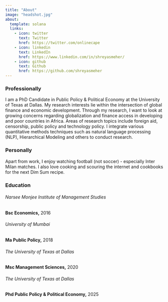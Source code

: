 ```yaml
---
title: "About"
image: "headshot.jpg"
about:
  template: solana
  links:
    - icon: twitter
      text: Twitter
      href: https://twitter.com/onlinecape
    - icon: linkedin
      text: LinkedIn
      href: https://www.linkedin.com/in/shreyasmeher/
    - icon: github
      text: Github
      href: https://github.com/shreyasmeher
---
```

### Professionally

I am a PhD Candidate in Public Policy & Political Economy at the University of Texas at Dallas. My research interests lie within the intersection of global finance and economic development. Through my research, I want to look at growing concerns regarding globalization and finance access in developing and poor countries in Africa. Areas of research topics include foreign aid, censorship, public policy and technology policy. I integrate various quantitative methods techniques such as natural language processing (NLP), Hierarchical Modeling and others to conduct research.


### Personally

Apart from work, I enjoy watching football (not soccer) - especially Inter Milan matches. I also love cooking and scouring the internet and cookbooks for the next Dim Sum recipe. 

### Education

###### Narsee Monjee Institute of Management Studies
**Bsc Economics,** 2016

###### University of Mumbai
**Ma Public Policy,** 2018

###### The University of Texas at Dallas
**Msc Management Sciences,** 2020

###### The University of Texas at Dallas
**Phd Public Policy & Political Economy,** 2025



